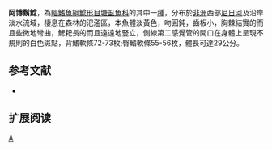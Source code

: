 {{Speciesbox 
| taxon = Clarias agboyiensis
| status = LC
| status_system = IUCN3.1
| authority = [[Sydenham|Sydenham]], 1980
| synonyms = *''Clarias agboyensis''<br /><small>Sydenham, 1980</small> '' 
*''Clarias isheriensis''<br /><small>Sydenham, 1980</small>
}}
'''阿博鬍鯰'''，為[[輻鰭魚綱|輻鰭魚綱]][[鯰形目|鯰形目]][[塘虱魚科|塘虱魚科]]的其中一[[種|種]]，分布於[[非洲|非洲]]西部[[尼日河|尼日河]]及沿岸淡水流域，棲息在森林的氾濫區，本魚體淡黃色，吻圓鈍，齒板小，胸棘結實的而且些微地彎曲，鰓耙長的而且遠遠地豎立，側線第二感覺管的開口在身體上呈現不規則的白色斑點，背鰭軟條72-73枚;臀鰭軟條55-56枚，體長可達29公分。

==参考文献==
*{{FishBase_species|genus=Clarias|species=agboyiensis|year=2011|month=12}}

== 扩展阅读 ==
{{refbegin}}
{{wikispecies-inline|Clarias agboyiensis|阿博鬍鯰}}
{{refend}}
{{Taxonbar|from=Q6430154}}

[[Category:鬍鯰屬|A]]